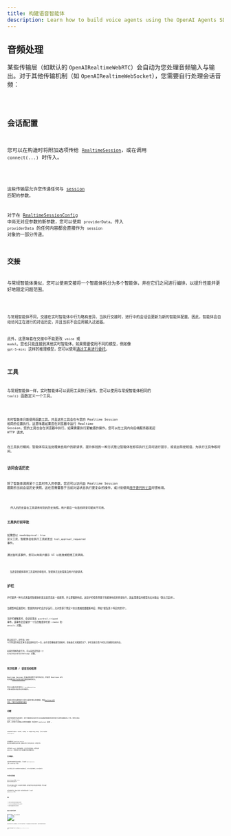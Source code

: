 ```yaml
---
title: 构建语音智能体
description: Learn how to build voice agents using the OpenAI Agents SDK, what features are available, how to architecture your application, and more.
---
```



## 音频处理

某些传输层（如默认的 `OpenAIRealtimeWebRTC`）会自动为您处理音频输入与输出。对于其他传输机制（如 `OpenAIRealtimeWebSocket`），您需要自行处理会话音频：

<Code lang="typescript" code={handleAudioExample} />

## 会话配置

您可以在构造时将附加选项传给 [`RealtimeSession`](/openai-agents-js/openai/agents-realtime/classes/realtimesession/)，或在调用 `connect(...)` 时传入。

<Code lang="typescript" code={configureSessionExample} />

这些传输层允许您传递任何与 [session](https://platform.openai.com/docs/api-reference/realtime-client-events/session/update) 匹配的参数。

对于在 [RealtimeSessionConfig](/openai-agents-js/openai/agents-realtime/type-aliases/realtimesessionconfig/) 中尚无对应参数的新参数，您可以使用 `providerData`。传入 `providerData` 的任何内容都会直接作为 `session` 对象的一部分传递。

## 交接

与常规智能体类似，您可以使用交接将一个智能体拆分为多个智能体，并在它们之间进行编排，以提升性能并更好地限定问题范围。

<Code lang="typescript" code={multiAgentsExample} />

与常规智能体不同，交接在实时智能体中行为略有差异。当执行交接时，进行中的会话会更新为新的智能体配置。因此，智能体会自动访问正在进行的对话历史，并且当前不会应用输入过滤器。

此外，这意味着在交接中不能更改 `voice` 或 `model`。您也只能连接到其他实时智能体。如果需要使用不同的模型，例如像 `gpt-5-mini` 这样的推理模型，您可以使用[通过工具进行委托](#delegation-through-tools)。

## 工具

与常规智能体一样，实时智能体可以调用工具执行操作。您可以使用与常规智能体相同的 `tool()` 函数定义一个工具。

<Code lang="typescript" code={defineToolExample} />

实时智能体只能使用函数工具，并且这些工具会在与您的 Realtime Session 相同的位置执行。这意味着如果您在浏览器中运行 Realtime Session，您的工具也会在浏览器中执行。如果需要执行更敏感的操作，您可以在工具内向后端服务器发起 HTTP 请求。

在工具执行期间，智能体将无法处理来自用户的新请求。提升体验的一种方式是让智能体在即将执行工具时进行提示，或说出特定短语，为执行工具争取时间。

### 访问会话历史

除了智能体调用某个工具时传入的参数，您还可以访问由 Realtime Session 跟踪的当前会话历史快照。这在您需要基于当前对话状态执行更复杂的操作，或计划使用[用于委托的工具](#delegation-through-tools)时很有用。

<Code lang="typescript" code={toolHistoryExample} />

<Aside type="note">
  传入的历史是在工具调用时刻的历史快照。用户最后一句话的转录可能尚不可用。
</Aside>

### 工具执行前审批

如果您以 `needsApproval: true` 定义工具，智能体会在执行工具前发出 `tool_approval_requested` 事件。

通过监听该事件，您可以向用户展示 UI 以批准或拒绝工具调用。

<Code lang="typescript" code={toolApprovalEventExample} />

<Aside type="note">
  当语音智能体等待工具调用的审批时，智能体无法处理来自用户的新请求。
</Aside>

## 护栏

护栏提供一种方式来监控智能体的发言是否违反一组规则，并立即截断响应。这些护栏检查将基于智能体响应的转录执行，因此需要启用模型的文本输出（默认已启用）。

当模型响应返回时，您提供的护栏会异步运行，允许您基于预定义的分类触发器截断响应，例如“提及某个特定的禁词”。

当护栏被触发时，会话会发出 `guardrail_tripped` 事件。该事件还会提供一个包含触发护栏的 `itemId` 的 `details` 对象。

<Code lang="typescript" code={guardrailsExample} />

默认情况下，护栏每 100 个字符或在响应文本生成结束时运行一次。由于语音播报通常更耗时，意味着在大多数情况下，护栏应能在用户听到之前捕获违规内容。

如果您想修改此行为，可以向会话传递一个 `outputGuardrailSettings` 对象。

<Code lang="typescript" code={guardrailSettingsExample} />

## 轮次检测 / 语音活动检测

Realtime Session 将自动检测用户何时在说话，并使用 Realtime API 的内置[语音活动检测模式](https://platform.openai.com/docs/guides/realtime-vad)触发新的轮次。

您可以通过向会话传入 `turnDetection` 对象来更改语音活动检测模式。

<Code lang="typescript" code={turnDetectionExample} />

修改轮次检测设置有助于校准不必要的打断与处理静默。查看[Realtime API 文档，了解不同设置的更多细节](https://platform.openai.com/docs/guides/realtime-vad)

## 中断

使用内置语音活动检测时，用户在智能体说话时开口会自动触发智能体检测并基于所说内容更新其上下文。同时会发出 `audio_interrupted` 事件。这可用于立即停止所有音频播放（仅适用于 WebSocket 连接）。

<Code lang="typescript" code={audioInterruptedExample} />

如果您想手动执行一次中断，例如在 UI 中提供“停止”按钮，可以手动调用 `interrupt()`：

<Code lang="typescript" code={sessionInterruptExample} />

无论哪种方式，Realtime Session 都会处理对智能体生成的中断，截断其对用户已说内容的认知，并更新历史。

如果您使用 WebRTC 连接到智能体，它也会清空音频输出。如果您使用 WebSocket，则需要自行处理，停止播放已排队待播的音频。

## 文本输入

如果您想向智能体发送文本输入，可以使用 `RealtimeSession` 上的 `sendMessage` 方法。

这在您希望让用户以两种模态与智能体交互，或为对话提供额外上下文时很有用。

<Code lang="typescript" code={sendMessageExample} />

## 会话历史管理

`RealtimeSession` 会在 `history` 属性中自动管理会话历史：

您可以用它向客户渲染历史，或对其执行其他操作。由于这段历史会在对话过程中不断变化，您可以监听 `history_updated` 事件。

如果您想修改历史，例如完全移除一条消息或更新其转录，可以使用 `updateHistory` 方法。

<Code lang="typescript" code={updateHistoryExample} />

### 限制

1. 目前无法在事后更新/更改函数工具调用
2. 历史中的文本输出需要启用转录和文本模态
3. 因中断而被截断的响应没有转录

## 通过工具进行委托

![通过工具进行委托](https://cdn.openai.com/API/docs/diagram-speech-to-speech-agent-tools.png)

通过将会话历史与工具调用结合，您可以将对话委托给另一个后端智能体以执行更复杂的操作，然后将其结果返还给用户。

<Code lang="typescript" code={delegationAgentExample} />

下面的代码将会在服务器上执行。本例中通过 Next.js 的 server actions 执行。

<Code lang="typescript" code={serverAgentExample} />
